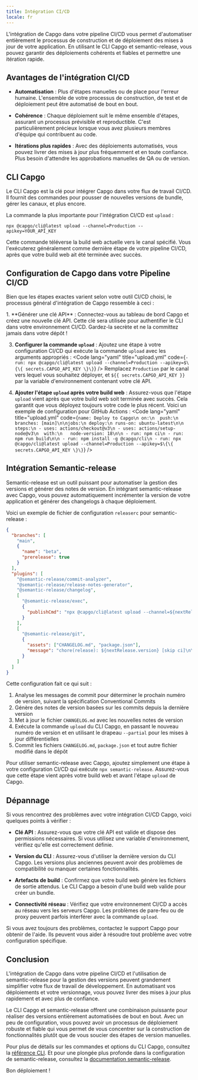 ```yaml
---
title: Intégration CI/CD
locale: fr
---
```



L'intégration de Capgo dans votre pipeline CI/CD vous permet d'automatiser entièrement le processus de construction et de déploiement des mises à jour de votre application. En utilisant le CLI Capgo et semantic-release, vous pouvez garantir des déploiements cohérents et fiables et permettre une itération rapide.

## Avantages de l'intégration CI/CD

- **Automatisation** : Plus d'étapes manuelles ou de place pour l'erreur humaine. L'ensemble de votre processus de construction, de test et de déploiement peut être automatisé de bout en bout.

- **Cohérence** : Chaque déploiement suit le même ensemble d'étapes, assurant un processus prévisible et reproductible. C'est particulièrement précieux lorsque vous avez plusieurs membres d'équipe qui contribuent au code.

- **Itérations plus rapides** : Avec des déploiements automatisés, vous pouvez livrer des mises à jour plus fréquemment et en toute confiance. Plus besoin d'attendre les approbations manuelles de QA ou de version.

## CLI Capgo

Le CLI Capgo est la clé pour intégrer Capgo dans votre flux de travail CI/CD. Il fournit des commandes pour pousser de nouvelles versions de bundle, gérer les canaux, et plus encore.

La commande la plus importante pour l'intégration CI/CD est `upload` :

```shell
npx @capgo/cli@latest upload --channel=Production --apikey=YOUR_API_KEY
```

Cette commande téléverse la build web actuelle vers le canal spécifié. Vous l'exécuterez généralement comme dernière étape de votre pipeline CI/CD, après que votre build web ait été terminée avec succès.

## Configuration de Capgo dans votre Pipeline CI/CD

Bien que les étapes exactes varient selon votre outil CI/CD choisi, le processus général d'intégration de Capgo ressemble à ceci :

<Steps>
1. **Générer une clé API** : Connectez-vous au tableau de bord Capgo et créez une nouvelle clé API. Cette clé sera utilisée pour authentifier le CLI dans votre environnement CI/CD. Gardez-la secrète et ne la committez jamais dans votre dépôt !

3. **Configurer la commande `upload`** : Ajoutez une étape à votre configuration CI/CD qui exécute la commande `upload` avec les arguments appropriés : <Code lang="yaml" title="upload.yml" code={`- run: npx @capgo/cli@latest upload --channel=Production --apikey=$\{\{ secrets.CAPGO_API_KEY \}\}`} />
Remplacez `Production` par le canal vers lequel vous souhaitez déployer, et `${{ secrets.CAPGO_API_KEY }}` par la variable d'environnement contenant votre clé API.

4. **Ajouter l'étape `upload` après votre build web** : Assurez-vous que l'étape `upload` vient après que votre build web soit terminée avec succès. Cela garantit que vous déployez toujours votre code le plus récent.
Voici un exemple de configuration pour GitHub Actions :
<Code lang="yaml" title="upload.yml" code={`name: Deploy to Capgo\n on:\n  push:\n   branches: [main]\n\njobs:\n deploy:\n runs-on: ubuntu-latest\n\n steps:\n - uses: actions/checkout@v3\n - uses: actions/setup-node@v3\n  with:\n   node-version: 18\n\n - run: npm ci\n - run: npm run build\n\n - run: npm install -g @capgo/cli\n - run: npx @capgo/cli@latest upload --channel=Production --apikey=$\{\{ secrets.CAPGO_API_KEY \}\}`} />

</Steps>

## Intégration Semantic-release

Semantic-release est un outil puissant pour automatiser la gestion des versions et générer des notes de version. En intégrant semantic-release avec Capgo, vous pouvez automatiquement incrémenter la version de votre application et générer des changelogs à chaque déploiement.

Voici un exemple de fichier de configuration `releaserc` pour semantic-release :

```json
{
  "branches": [
    "main",
    {
      "name": "beta",
      "prerelease": true
    }
  ],
  "plugins": [
    "@semantic-release/commit-analyzer",
    "@semantic-release/release-notes-generator",
    "@semantic-release/changelog",
    [
      "@semantic-release/exec",
      {
        "publishCmd": "npx @capgo/cli@latest upload --channel=${nextRelease.channel} --apikey=YOUR_API_KEY --partial"
      }
    ],
    [
      "@semantic-release/git",
      {
        "assets": ["CHANGELOG.md", "package.json"],
        "message": "chore(release): ${nextRelease.version} [skip ci]\n\n${nextRelease.notes}"
      }
    ]
  ]
}
```

Cette configuration fait ce qui suit :

1. Analyse les messages de commit pour déterminer le prochain numéro de version, suivant la spécification Conventional Commits
2. Génère des notes de version basées sur les commits depuis la dernière version
3. Met à jour le fichier `CHANGELOG.md` avec les nouvelles notes de version
4. Exécute la commande `upload` du CLI Capgo, en passant le nouveau numéro de version et en utilisant le drapeau `--partial` pour les mises à jour différentielles
5. Commit les fichiers `CHANGELOG.md`, `package.json` et tout autre fichier modifié dans le dépôt

Pour utiliser semantic-release avec Capgo, ajoutez simplement une étape à votre configuration CI/CD qui exécute `npx semantic-release`. Assurez-vous que cette étape vient après votre build web et avant l'étape `upload` de Capgo.

## Dépannage

Si vous rencontrez des problèmes avec votre intégration CI/CD Capgo, voici quelques points à vérifier :

- **Clé API** : Assurez-vous que votre clé API est valide et dispose des permissions nécessaires. Si vous utilisez une variable d'environnement, vérifiez qu'elle est correctement définie.

- **Version du CLI** : Assurez-vous d'utiliser la dernière version du CLI Capgo. Les versions plus anciennes peuvent avoir des problèmes de compatibilité ou manquer certaines fonctionnalités.

- **Artefacts de build** : Confirmez que votre build web génère les fichiers de sortie attendus. Le CLI Capgo a besoin d'une build web valide pour créer un bundle.

- **Connectivité réseau** : Vérifiez que votre environnement CI/CD a accès au réseau vers les serveurs Capgo. Les problèmes de pare-feu ou de proxy peuvent parfois interférer avec la commande `upload`.

Si vous avez toujours des problèmes, contactez le support Capgo pour obtenir de l'aide. Ils peuvent vous aider à résoudre tout problème avec votre configuration spécifique.

## Conclusion

L'intégration de Capgo dans votre pipeline CI/CD et l'utilisation de semantic-release pour la gestion des versions peuvent grandement simplifier votre flux de travail de développement. En automatisant vos déploiements et votre versionnage, vous pouvez livrer des mises à jour plus rapidement et avec plus de confiance.

Le CLI Capgo et semantic-release offrent une combinaison puissante pour réaliser des versions entièrement automatisées de bout en bout. Avec un peu de configuration, vous pouvez avoir un processus de déploiement robuste et fiable qui vous permet de vous concentrer sur la construction de fonctionnalités plutôt que de vous soucier des étapes de version manuelles.

Pour plus de détails sur les commandes et options du CLI Capgo, consultez la [référence CLI](/docs/cli/overview). Et pour une plongée plus profonde dans la configuration de semantic-release, consultez la [documentation semantic-release](https://github.com/semantic-release/semantic-release).

Bon déploiement !